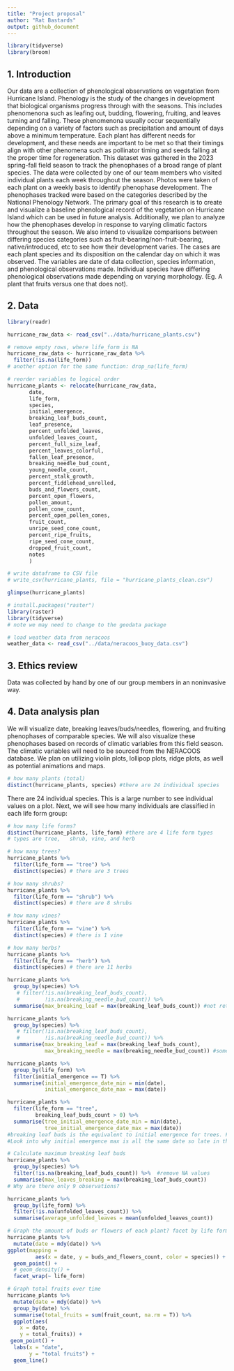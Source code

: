 ```yaml
---
title: "Project proposal"
author: "Rat Bastards"
output: github_document
---
```


```r
library(tidyverse)
library(broom)
```

## 1. Introduction

Our data are a collection of phenological observations on vegetation from Hurricane Island. Phenology is the study of the changes in development that biological organisms progress through with the seasons. This includes phenomenona such as leafing out, budding, flowering, fruiting, and leaves turning and falling. These phenomenona usually occur sequentially depending on a variety of factors such as precipitation and amount of days above a minimum temperature. Each plant has different needs for development, and these needs are important to be met so that their timings align with other phenomena such as pollinator timing and seeds falling at the proper time for regeneration. This dataset was gathered in the 2023 spring-fall field season to track the phenophases of a broad range of plant species. The data were collected by one of our team members who visited individual plants each week throughout the season. Photos were taken of each plant on a weekly basis to identify phenophase development. The phenophases tracked were based on the categories described by the National Phenology Network. The primary goal of this research is to create and visualize a baseline phenological record of the vegetation on Hurricane Island which can be used in future analysis. Additionally, we plan to analyze how the phenophases develop in response to varying climatic factors throughout the season. We also intend to visualize comparisons between differing species categories such as fruit-bearing/non-fruit-bearing, native/introduced, etc to see how their development varies. The cases are each plant species and its disposition on the calendar day on which it was observed. The variables are date of data collection, species information, and phenological observations made. Individual species have differing phenological observations made depending on varying morphology. (Eg. A plant that fruits versus one that does not).


## 2. Data

```r
library(readr)

hurricane_raw_data <- read_csv("../data/hurricane_plants.csv")

# remove empty rows, where life_form is NA 
hurricane_raw_data <- hurricane_raw_data %>% 
  filter(!is.na(life_form))
# another option for the same function: drop_na(life_form)

# reorder variables to logical order
hurricane_plants <- relocate(hurricane_raw_data, 
       date, 
       life_form, 
       species, 
       initial_emergence,
       breaking_leaf_buds_count,
       leaf_presence,
       percent_unfolded_leaves,
       unfolded_leaves_count,
       percent_full_size_leaf,
       percent_leaves_colorful,
       fallen_leaf_presence,
       breaking_needle_bud_count,
       young_needle_count,
       percent_stalk_growth,
       percent_fiddlehead_unrolled,
       buds_and_flowers_count,
       percent_open_flowers,
       pollen_amount,
       pollen_cone_count,
       percent_open_pollen_cones,
       fruit_count,
       unripe_seed_cone_count, 
       percent_ripe_fruits,
       ripe_seed_cone_count,
       dropped_fruit_count,
       notes
       )

# write dataframe to CSV file
# write_csv(hurricane_plants, file = "hurricane_plants_clean.csv")

glimpse(hurricane_plants)
```

```r
# install.packages("raster")
library(raster)
library(tidyverse)
# note we may need to change to the geodata package
```


```r
# load weather data from neracoos
weather_data <- read_csv("../data/neracoos_buoy_data.csv")
```

## 3. Ethics review
Data was collected by hand by one of our group members in an noninvasive way.

## 4. Data analysis plan

We will visualize date, breaking leaves/buds/needles, flowering, and fruiting phenophases of comparable species. We will also visualize these phenophases based on records of climatic variables from this field season. The climatic variables will need to be sourced from the NERACOOS database. We plan on utilizing violin plots, lollipop plots, ridge plots, as well as potential animations and maps.
```r
# how many plants (total)
distinct(hurricane_plants, species) #there are 24 individual species
```

There are 24 individual species. This is a large number to see individual values on a plot. Next, we will see how many individuals are classified in each life form group:

```r
# how many life forms?
distinct(hurricane_plants, life_form) #there are 4 life form types 
# types are tree,	shrub, vine, and herb

# how many trees?
hurricane_plants %>%
  filter(life_form == "tree") %>%
  distinct(species) # there are 3 trees

# how many shrubs?
hurricane_plants %>%
  filter(life_form == "shrub") %>%
  distinct(species) # there are 8 shrubs

# how many vines?
hurricane_plants %>%
  filter(life_form == "vine") %>%
  distinct(species) # there is 1 vine

# how many herbs?
hurricane_plants %>%
  filter(life_form == "herb") %>%
  distinct(species) # there are 11 herbs
```


```r
hurricane_plants %>%
  group_by(species) %>%
   # filter(!is.na(breaking_leaf_buds_count),
   #        !is.na(breaking_needle_bud_count)) %>%
  summarise(max_breaking_leaf = max(breaking_leaf_buds_count)) #not returning breaking needle count for the red spruce. Something wrong with dataset?

hurricane_plants %>%
  group_by(species) %>%
   # filter(!is.na(breaking_leaf_buds_count),
   #        !is.na(breaking_needle_bud_count)) %>%
  summarise(max_breaking_leaf = max(breaking_leaf_buds_count),
            max_breaking_needle = max(breaking_needle_bud_count)) #some species do not have any values for max breaking leaf or max breaking needle, removing NAs creates a strange output in the code that is not representitive of the data, so we are keeping the NAs in.
```

```r
hurricane_plants %>%
  group_by(life_form) %>%
  filter(initial_emergence == T) %>%
  summarise(initial_emergence_date_min = min(date),
            initial_emergence_date_max = max(date))

hurricane_plants %>%
  filter(life_form == "tree",
         breaking_leaf_buds_count > 0) %>%
  summarise(tree_initial_emergence_date_min = min(date),
            tree_initial_emergence_date_max = max(date))
#breaking leaf buds is the equivalent to initial emergence for trees. Figure out how to combine them into the same table?
#Look into why initial emergence max is all the same date so late in the season/if we even need initial emergence max
```
```r
# Calculate maximum breaking leaf buds
hurricane_plants %>%
  group_by(species) %>%
  filter(!is.na(breaking_leaf_buds_count)) %>%  #remove NA values
  summarise(max_leaves_breaking = max(breaking_leaf_buds_count)) 
# Why are there only 9 observations?

hurricane_plants %>%
  group_by(life_form) %>%
  filter(!is.na(unfolded_leaves_count)) %>%
  summarise(average_unfolded_leaves = mean(unfolded_leaves_count)) 
```


```r
# Graph the amount of buds or flowers of each plant? facet by life form?
hurricane_plants %>%
  mutate(date = mdy(date)) %>%
ggplot(mapping = 
         aes(x = date, y = buds_and_flowers_count, color = species)) +
  geom_point() +
  # geom_density() +
  facet_wrap(~ life_form)
```


```r
# Graph total fruits over time
hurricane_plants %>%
  mutate(date = mdy(date)) %>%
  group_by(date) %>%
  summarise(total_fruits = sum(fruit_count, na.rm = T)) %>%
  ggplot(aes(
    x = date,
    y = total_fruits)) +
 geom_point() +
  labs(x = "date",
       y = "total fruits") +
  geom_line()

```

